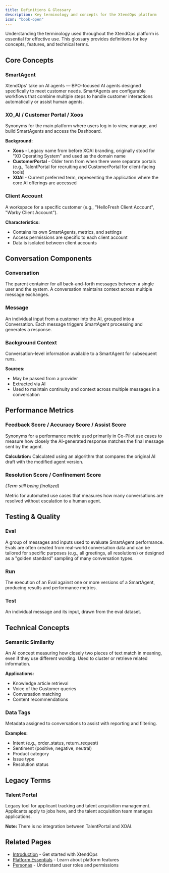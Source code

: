 ```yaml
---
title: Definitions & Glossary
description: Key terminology and concepts for the XtendOps platform
icon: "book-open"
---
```


Understanding the terminology used throughout the XtendOps platform is essential for effective use. This glossary provides definitions for key concepts, features, and technical terms.

## Core Concepts

### SmartAgent

XtendOps' take on AI agents — BPO-focused AI agents designed specifically to meet customer needs. SmartAgents are configurable workflows that combine multiple steps to handle customer interactions automatically or assist human agents.

### XO_AI / Customer Portal / Xoos

Synonyms for the main platform where users log in to view, manage, and build SmartAgents and access the Dashboard.

**Background:**
- **Xoos** - Legacy name from before XOAI branding, originally stood for "XO Operating System" and used as the domain name
- **CustomerPortal** - Older term from when there were separate portals (e.g., TalentPortal for recruiting and CustomerPortal for client-facing tools)
- **XOAI** - Current preferred term, representing the application where the core AI offerings are accessed

### Client Account

A workspace for a specific customer (e.g., "HelloFresh Client Account", "Warby Client Account").

**Characteristics:**
- Contains its own SmartAgents, metrics, and settings
- Access permissions are specific to each client account
- Data is isolated between client accounts

## Conversation Components

### Conversation

The parent container for all back-and-forth messages between a single user and the system. A conversation maintains context across multiple message exchanges.

### Message

An individual input from a customer into the AI, grouped into a Conversation. Each message triggers SmartAgent processing and generates a response.

### Background Context

Conversation-level information available to a SmartAgent for subsequent runs.

**Sources:**
- May be passed from a provider
- Extracted via AI
- Used to maintain continuity and context across multiple messages in a conversation

## Performance Metrics

### Feedback Score / Accuracy Score / Assist Score

Synonyms for a performance metric used primarily in Co-Pilot use cases to measure how closely the AI-generated response matches the final message sent by the agent.

**Calculation:**
Calculated using an algorithm that compares the original AI draft with the modified agent version.

### Resolution Score / Confinement Score

*(Term still being finalized)*

Metric for automated use cases that measures how many conversations are resolved without escalation to a human agent.

## Testing & Quality

### Eval

A group of messages and inputs used to evaluate SmartAgent performance. Evals are often created from real-world conversation data and can be tailored for specific purposes (e.g., all greetings, all resolutions) or designed as a "golden standard" sampling of many conversation types.

### Run

The execution of an Eval against one or more versions of a SmartAgent, producing results and performance metrics.

### Test

An individual message and its input, drawn from the eval dataset.

## Technical Concepts

### Semantic Similarity

An AI concept measuring how closely two pieces of text match in meaning, even if they use different wording. Used to cluster or retrieve related information.

**Applications:**
- Knowledge article retrieval
- Voice of the Customer queries
- Conversation matching
- Content recommendations

### Data Tags

Metadata assigned to conversations to assist with reporting and filtering.

**Examples:**
- Intent (e.g., order_status, return_request)
- Sentiment (positive, negative, neutral)
- Product category
- Issue type
- Resolution status

## Legacy Terms

### Talent Portal

Legacy tool for applicant tracking and talent acquisition management. Applicants apply to jobs here, and the talent acquisition team manages applications.

**Note:** There is no integration between TalentPortal and XOAI.

## Related Pages

- [Introduction](/introduction) - Get started with XtendOps
- [Platform Essentials](/platform/smartAgentBuilder) - Learn about platform features
- [Personas](/personas) - Understand user roles and permissions